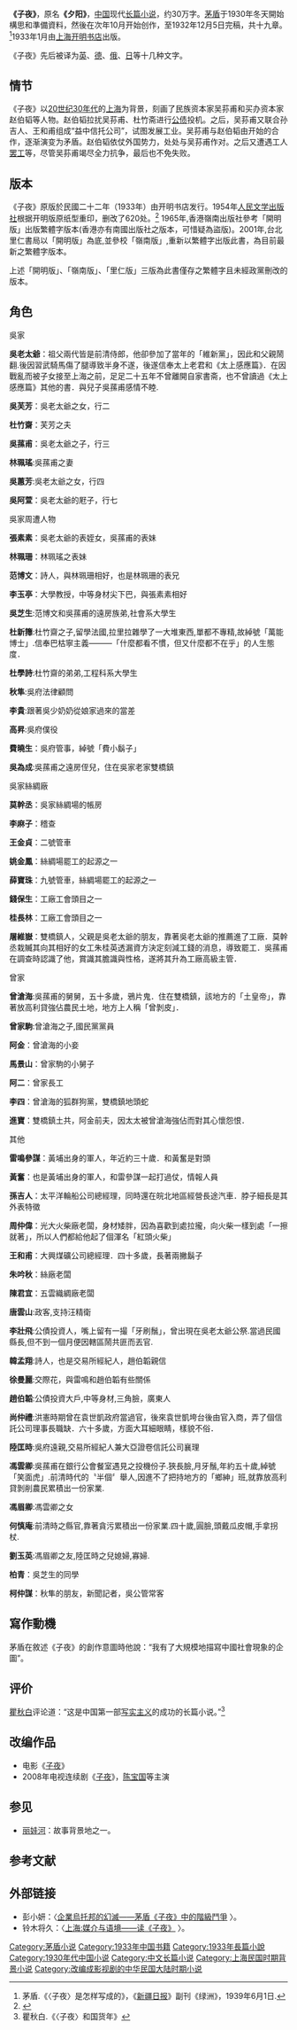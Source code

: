 {{Refimprove|time=2019-12-16T13:33:19+00:00}}
{{Infobox Book 
  | name           = 子夜
  | image          = [[File:ziye_1952_poster.jpg|200px]]
  | author         = [[茅盾|茅盾]]
  | country        = [[中國|中國]][[上海|上海]]
  | language       = [[中文|中文]]
  | cover_artist   = 
  | series         = 
  | genre          = [[写实主义|写实主义]]小說
  | publisher      = [[开明书店|开明书店]]
  | release_date   = 1933年1月
  | media_type     = [[小说|小说]]
  | pages          = 576页（1952年[[人民文学出版社|人民文学出版社]]）
  | isbn           = 
  | preceded_by    = 
  | followed_by    = 
}}

'''《子夜》'''，原名'''《夕阳》'''，[[中国|中国]]现代[[长篇小说|长篇小说]]，约30万字。[[茅盾|茅盾]]于1930年冬天開始構思和準備資料，然後在次年10月开始创作，至1932年12月5日完稿，共十九章。<ref>茅盾.《〈子夜〉是怎样写成的》，《[[新疆日报|新疆日报]]》副刊《绿洲》，1939年6月1日.</ref>1933年1月由[[上海|上海]][[开明书店|开明书店]]出版。

《子夜》先后被译为[[英语|英]]、[[德语|德]]、[[俄语|俄]]、[[日语|日]]等十几种文字。

== 情节 ==
《子夜》以[[20世纪30年代|20世纪30年代]]的[[上海|上海]]为背景，刻画了民族资本家吴荪甫和买办资本家赵伯韬等人物。赵伯韬拉扰吴荪甫、杜竹斋进行[[公债|公债]]投机。之后，吴荪甫又联合孙吉人、王和甫组成“益中信托公司”，试图发展工业。吴荪甫与赵伯韬由开始的合作，逐渐演变为矛盾。赵伯韬依仗外国势力，处处与吴荪甫作对。之后又遭遇工人[[罢工|罢工]]等，尽管吴荪甫竭尽全力抗争，最后也不免失败。

== 版本 ==
《子夜》原版於民國二十二年（1933年）由开明书店发行。1954年[[人民文学出版社|人民文学出版社]]根据开明版原纸型重印，删改了620处。<ref>{{Cite web |url=http://book.douban.com/review/1257784/ |title=存档副本 |access-date=2012-09-30 |archive-date=2020-11-28 |archive-url=https://web.archive.org/web/20201128030806/https://book.douban.com/review/1257784/ |dead-url=no }}</ref>
1965年,香港嶺南出版社參考「開明版」出版繁體字版本(香港亦有南國出版社之版本，可惜疑為盜版)。2001年,台北里仁書局以「開明版」為底,並參校「嶺南版」,重新以繁體字出版此書，為目前最新之繁體字版本。

上述「開明版」、「嶺南版」、「里仁版」三版為此書僅存之繁體字且未經政黨刪改的版本。

== 角色 ==

吳家

'''吳老太爺'''：祖父兩代皆是前清侍郎，他卻參加了當年的「維新黨」，因此和父親鬧翻.後因習武騎馬傷了腿導致半身不遂，後遂信奉太上老君和《太上感應篇》．在因戰亂而被子女接至上海之前，足足二十五年不曾離開自家書斋，也不曾讀過《太上感應篇》其他的書．與兒子吳蓀甫感情不睦.

'''吳芙芳'''：吳老太爺之女，行二

'''杜竹齋'''：芙芳之夫

'''吳蓀甫'''：吳老太爺之子，行三

'''林珮瑤''':吳蓀甫之妻

'''吳蕙芳''':吳老太爺之女，行四

'''吳阿萱'''：吳老太爺的屘子，行七



吳家周遭人物

'''張素素'''：吳老太爺的表姪女，吳蓀甫的表妹

'''林珮珊'''：林珮瑤之表妹

'''范博文'''：詩人，與林珮珊相好，也是林珮珊的表兄

'''李玉亭'''：大學教授，中等身材尖下巴，與張素素相好

'''吳芝生''':范博文和吳蓀甫的遠房族弟,社會系大學生

'''杜新籜''':杜竹齋之子,留學法國,拉里拉雜學了一大堆東西,單都不專精,故綽號「萬能博士」.信奉巴枯寧主義———「什麼都看不慣，但又什麼都不在乎」的人生態度．

'''杜學詩''':杜竹齋的弟弟,工程科系大學生

'''秋隼''':吳府法律顧問

'''李貴''':跟著吳少奶奶從娘家過來的當差

'''高昇''':吳府僕役

'''費曉生'''：吳府管事，綽號「費小鬍子」

'''吳為成''':吳蓀甫之遠房侄兒，住在吳家老家雙橋鎮



吳家絲綢廠

'''莫幹丞'''：吳家絲綢場的帳房

'''李麻子'''：稽查

'''王金貞'''：二號管車

'''姚金鳳'''：絲綢場罷工的起源之一

'''薛寶珠'''：九號管車，絲綢場罷工的起源之一

'''錢保生'''：工廠工會頭目之一

'''桂長林'''：工廠工會頭目之一

'''屠維嶽'''：雙橋鎮人，父親是吳老太爺的朋友，靠著吳老太爺的推薦進了工廠．莫幹丞栽贓其向其相好的女工朱桂英透漏資方決定刻減工錢的消息，導致罷工．吳蓀甫在調查時認識了他，賞識其膽識與性格，遂將其升為工廠高級主管．



曾家

'''曾滄海''':吳蓀甫的舅舅，五十多歲，鴉片鬼．住在雙橋鎮，該地方的「土皇帝」，靠著放高利貸強佔農民土地，地方上人稱「曾剝皮」．

'''曾家駒''':曾滄海之子,國民黨黨員

'''阿金'''：曾滄海的小妾

'''馬景山'''：曾家駒的小舅子

'''阿二'''：曾家長工

'''李四'''：曾滄海的狐群狗黨，雙橋鎮地頭蛇

'''進寶'''：雙橋鎮土共，阿金前夫，因太太被曾滄海強佔而對其心懷怨恨．


其他

'''雷鳴參謀'''：黃埔出身的軍人，年近約三十歲．和黃奮是對頭

'''黃奮'''：也是黃埔出身的軍人，和雷參謀一起打過仗，情報人員

'''孫吉人'''：太平洋輪船公司總經理，同時還在皖北地區經營長途汽車．脖子細長是其外表特徵

'''周仲偉'''：光大火柴廠老闆，身材矮胖，因為喜歡到處拉攏，向火柴一樣到處「一擦就著」，所以人們都給他起了個渾名「紅頭火柴」

'''王和甫'''：大興煤礦公司總經理．四十多歲，長著兩撇鬍子

'''朱吟秋'''：絲廠老闆

'''陳君宜'''：五雲織綢廠老闆

'''唐雲山''':政客,支持汪精衛

'''李壯飛''':公債投資人，嘴上留有一撮「牙刷鬚」，曾出現在吳老太爺公祭.當過民國縣長,但不到一個月便因轄區鬧共匪而丟官.

'''韓孟翔''':詩人，也是交易所經紀人，趙伯韜親信

'''徐曼麗''':交際花，與雷鳴和趙伯韜有些關係

'''趙伯韜''':公債投資大戶,中等身材,三角臉，廣東人

'''尚仲禮''':洪憲時期曾在袁世凱政府當過官，後來袁世凱垮台後由官入商，弄了個信託公司理事長職缺．六十多歲，方面大耳細眼睛，樣貌不俗．

'''陸匡時''':吳府遠親,交易所經紀人兼大亞證卷信託公司襄理

'''馮雲卿''':吳蓀甫在銀行公會餐室遇見之投機份子.狹長臉,月牙鬚,年約五十歲,綽號「笑面虎」.前清時代的〝半個〞舉人,因進不了把持地方的「鄉紳」班,就靠放高利貸剝削農民累積出一份家業.

'''馮眉卿''':馮雲卿之女

'''何慎庵''':前清時之縣官,靠著貪污累積出一份家業.四十歲,圓臉,頭戴瓜皮帽,手拿拐杖.

'''劉玉英''':馮眉卿之友,陸匡時之兒媳婦,寡婦.

'''柏青'''：吳芝生的同學

'''柯仲謀'''：秋隼的朋友，新聞記者，吳公管常客

== 寫作動機 ==
茅盾在敘述《子夜》的創作意圖時他說：“我有了大規模地描寫中國社會現象的企圖”。

== 评价 ==
[[瞿秋白|瞿秋白]]评论道：“这是中国第一部[[写实主义|写实主义]]的成功的长篇小说。”<ref>瞿秋白.《〈子夜〉和国货年》</ref>

== 改编作品 ==
*电影《[[子夜_(电影)|子夜]]》
*2008年电视连续剧《[[子夜_(2008年电视剧)|子夜]]》，[[陈宝国|陈宝国]]等主演

==参见==
* [[丽娃河|丽娃河]]：故事背景地之一。

== 参考文献 ==
<references/>

== 外部链接 ==
*彭小妍：〈[http://www.litphil.sinica.edu.tw/home/publish/PDF/Bulletin/03/3-527-546.pdf 企業烏托邦的幻滅——茅盾《子夜》中的階級鬥爭] {{Wayback|url=http://www.litphil.sinica.edu.tw/home/publish/PDF/Bulletin/03/3-527-546.pdf |date=20141103172417 }}〉。
*铃木将久：〈[http://www.nssd.org/articles/article_read.aspx?id=1004772180 上海:媒介与语境——读《子夜》] {{Wayback|url=http://www.nssd.org/articles/article_read.aspx?id=1004772180 |date=20201127223721 }}〉。

[[Category:茅盾小说|Category:茅盾小说]]
[[Category:1933年中国书籍|Category:1933年中国书籍]]
[[Category:1933年長篇小說|Category:1933年長篇小說]]
[[Category:1930年代中国小说|Category:1930年代中国小说]]
[[Category:中文长篇小说|Category:中文长篇小说]]
[[Category:上海民国时期背景小说|Category:上海民国时期背景小说]]
[[Category:改编成影视剧的中华民国大陆时期小说|Category:改编成影视剧的中华民国大陆时期小说]]
